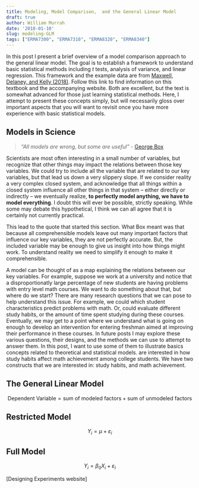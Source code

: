 ```yaml
---
title: Modeling, Model Comparison,  and the General Linear Model
draft: true
author: William Murrah
date: '2018-01-10'
slug: modeling-GLM
tags: ["ERMA7300", "ERMA7310", "ERMA8320", "ERMA8340"]
---
```


In this post I present a brief overview of a model comparison approach to the general linear model. 
The goal is to establish a framework to understand basic statistical methods including $t$ tests, analysis of variance, and linear regression. 
This framework and the example data are from [Maxwell, Delaney, and Kelly (2018)](https://designingexperiments.com/).
Follow this link to find information on this textbook and the accompanying website. Both are excellent, but the text is somewhat advanced for those just learning statistical methods.
Here, I attempt to present these concepts simply, but will necessarily gloss over important aspects that you will want to revisit once you have more experience with basic statistical models.

## Models in Science

> *"All models are wrong, but some are useful"* - [George Box](https://en.wikipedia.org/wiki/All_models_are_wrong#cite_note-2)


Scientists are most often interesting in a small number of variables, but recognize that other things may impact the relations between those key variables.
We could try to include all the variable that are related to our key variables, but that lead us down a very slippery slope. 
If we consider reality a very complex closed system, and acknowledge that all things within a closed system influence all other things in that system -- either directly or indirectly -- we  eventually  realize, **to perfectly model anything, we have to model everything**. 
I doubt this will ever be possible, strictly speaking.
While some may debate this hypothetical, I think we can all agree that it is certainly not currently practical.

This lead to the quote that started this section. 
What Box meant was that because all comprehensible models leave out many important factors that influence our key variables, they are not perfectly accurate.
But, the included variable may be enough to give us insight into how things might work.
To understand reality we need to simplify it enough to make it comprehensible.

A model can be thought of as a map explaining the relations between our key variables.
For example, suppose we work at a university and notice that a disproportionatly large percentage of new students are having problems with entry level math courses. We want to do something about that, but where do we start? 
There are many research questions that we can pose to help understand this issue.
For example, we could which student characteristics predict problems with math. 
Or, could evaluate different study habits, or the amount of time spent studying during these courses.
Eventually, we may get to a point where we understand what is going on enough to develop an intervention for entering freshman aimed at improving their performance in these courses. 
In future posts I may explore these various questions, their designs, and the methods we can use to attempt to answer them.
In this post, I want to use some of them to illustrate basics concepts related to theoretical and statistical models.
are interested in how study habits affect math achievement among college students. 
We have two constructs that we are interested in: study habits, and math achievement.

## The General Linear Model 

$$
\text{Dependent Variable} = \mbox{sum of modeled factors} + \text{sum of unmodeled factors} 
$$

## Restricted Model

$$
Y_i = \mu + \varepsilon_i \tag{1}
$$

## Full Model

$$
Y_i = \beta_0X_i + \varepsilon_i \tag{2}
$$


[Designing Experiments website]